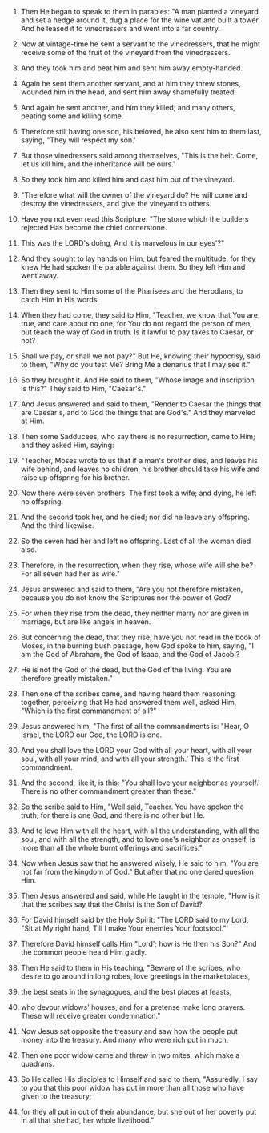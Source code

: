 
1. Then He began to speak to them in parables: "A man planted a vineyard and set a hedge around it, dug a place for the wine vat and built a tower. And he leased it to vinedressers and went into a far country.

2. Now at vintage-time he sent a servant to the vinedressers, that he might receive some of the fruit of the vineyard from the vinedressers.

3. And they took him and beat him and sent him away empty-handed.

4. Again he sent them another servant, and at him they threw stones, wounded him in the head, and sent him away shamefully treated.

5. And again he sent another, and him they killed; and many others, beating some and killing some.

6. Therefore still having one son, his beloved, he also sent him to them last, saying, "They will respect my son.'

7. But those vinedressers said among themselves, "This is the heir. Come, let us kill him, and the inheritance will be ours.'

8. So they took him and killed him and cast him out of the vineyard.

9. "Therefore what will the owner of the vineyard do? He will come and destroy the vinedressers, and give the vineyard to others.

10. Have you not even read this Scripture: "The stone which the builders rejected Has become the chief cornerstone.

11. This was the LORD's doing, And it is marvelous in our eyes'?"

12. And they sought to lay hands on Him, but feared the multitude, for they knew He had spoken the parable against them. So they left Him and went away.

13. Then they sent to Him some of the Pharisees and the Herodians, to catch Him in His words.

14. When they had come, they said to Him, "Teacher, we know that You are true, and care about no one; for You do not regard the person of men, but teach the way of God in truth. Is it lawful to pay taxes to Caesar, or not?

15. Shall we pay, or shall we not pay?" But He, knowing their hypocrisy, said to them, "Why do you test Me? Bring Me a denarius that I may see it."

16. So they brought it. And He said to them, "Whose image and inscription is this?" They said to Him, "Caesar's."

17. And Jesus answered and said to them, "Render to Caesar the things that are Caesar's, and to God the things that are God's." And they marveled at Him.

18. Then some Sadducees, who say there is no resurrection, came to Him; and they asked Him, saying:

19. "Teacher, Moses wrote to us that if a man's brother dies, and leaves his wife behind, and leaves no children, his brother should take his wife and raise up offspring for his brother.

20. Now there were seven brothers. The first took a wife; and dying, he left no offspring.

21. And the second took her, and he died; nor did he leave any offspring. And the third likewise.

22. So the seven had her and left no offspring. Last of all the woman died also.

23. Therefore, in the resurrection, when they rise, whose wife will she be? For all seven had her as wife."

24. Jesus answered and said to them, "Are you not therefore mistaken, because you do not know the Scriptures nor the power of God?

25. For when they rise from the dead, they neither marry nor are given in marriage, but are like angels in heaven.

26. But concerning the dead, that they rise, have you not read in the book of Moses, in the burning bush passage, how God spoke to him, saying, "I am the God of Abraham, the God of Isaac, and the God of Jacob'?

27. He is not the God of the dead, but the God of the living. You are therefore greatly mistaken."

28. Then one of the scribes came, and having heard them reasoning together, perceiving that He had answered them well, asked Him, "Which is the first commandment of all?"

29. Jesus answered him, "The first of all the commandments is: "Hear, O Israel, the LORD our God, the LORD is one.

30. And you shall love the LORD your God with all your heart, with all your soul, with all your mind, and with all your strength.' This is the first commandment.

31. And the second, like it, is this: "You shall love your neighbor as yourself.' There is no other commandment greater than these."

32. So the scribe said to Him, "Well said, Teacher. You have spoken the truth, for there is one God, and there is no other but He.

33. And to love Him with all the heart, with all the understanding, with all the soul, and with all the strength, and to love one's neighbor as oneself, is more than all the whole burnt offerings and sacrifices."

34. Now when Jesus saw that he answered wisely, He said to him, "You are not far from the kingdom of God." But after that no one dared question Him.

35. Then Jesus answered and said, while He taught in the temple, "How is it that the scribes say that the Christ is the Son of David?

36. For David himself said by the Holy Spirit: "The LORD said to my Lord, "Sit at My right hand, Till I make Your enemies Your footstool."'

37. Therefore David himself calls Him "Lord'; how is He then his Son?" And the common people heard Him gladly.

38. Then He said to them in His teaching, "Beware of the scribes, who desire to go around in long robes, love greetings in the marketplaces,

39. the best seats in the synagogues, and the best places at feasts,

40. who devour widows' houses, and for a pretense make long prayers. These will receive greater condemnation."

41. Now Jesus sat opposite the treasury and saw how the people put money into the treasury. And many who were rich put in much.

42. Then one poor widow came and threw in two mites, which make a quadrans.

43. So He called His disciples to Himself and said to them, "Assuredly, I say to you that this poor widow has put in more than all those who have given to the treasury;

44. for they all put in out of their abundance, but she out of her poverty put in all that she had, her whole livelihood."


